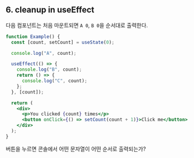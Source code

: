 ## 6. cleanup in useEffect

다음 컴포넌트는 처음 마운트되면 `A 0`, `B 0`을 순서대로 출력한다.

```jsx showLineNumbers
function Example() {
  const [count, setCount] = useState(0);

  console.log("A", count);

  useEffect(() => {
    console.log("B", count);
    return () => {
      console.log("C", count);
    };
  }, [count]);

  return (
    <div>
      <p>You clicked {count} times</p>
      <button onClick={() => setCount(count + 1)}>Click me</button>
    </div>
  );
}
```

버튼을 누르면 콘솔에서 어떤 문자열이 어떤 순서로 출력되는가?

